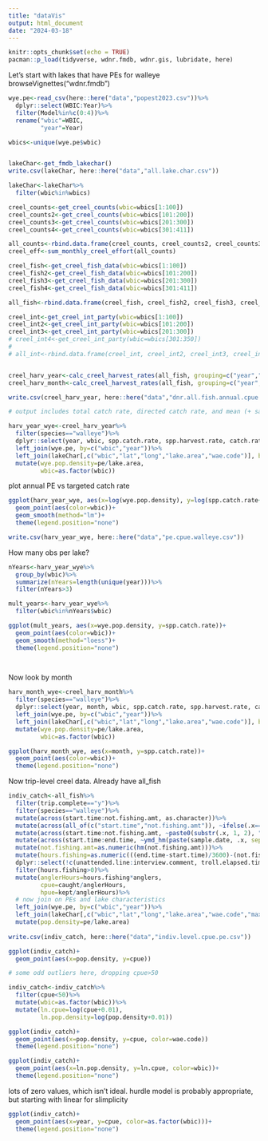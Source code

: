 ```yaml
---
title: "dataVis"
output: html_document
date: "2024-03-18"
---
```


```r
knitr::opts_chunk$set(echo = TRUE)
pacman::p_load(tidyverse, wdnr.fmdb, wdnr.gis, lubridate, here)
```

Let's start with lakes that have PEs for walleye
browseVignettes("wdnr.fmdb")

```r
wye.pe<-read_csv(here::here("data","popest2023.csv"))%>%
  dplyr::select(WBIC:Year)%>%
  filter(Model%in%c(0:4))%>%
  rename("wbic"=WBIC,
         "year"=Year)

wbics<-unique(wye.pe$wbic)


lakeChar<-get_fmdb_lakechar()
write.csv(lakeChar, here::here("data","all.lake.char.csv"))

lakeChar<-lakeChar%>%
  filter(wbic%in%wbics)

creel_counts<-get_creel_counts(wbic=wbics[1:100])
creel_counts2<-get_creel_counts(wbic=wbics[101:200])
creel_counts3<-get_creel_counts(wbic=wbics[201:300])
creel_counts4<-get_creel_counts(wbic=wbics[301:411])

all_counts<-rbind.data.frame(creel_counts, creel_counts2, creel_counts3, creel_counts4)
creel_eff<-sum_monthly_creel_effort(all_counts)

creel_fish<-get_creel_fish_data(wbic=wbics[1:100])
creel_fish2<-get_creel_fish_data(wbic=wbics[101:200])
creel_fish3<-get_creel_fish_data(wbic=wbics[201:300])
creel_fish4<-get_creel_fish_data(wbic=wbics[301:411])

all_fish<-rbind.data.frame(creel_fish, creel_fish2, creel_fish3, creel_fish4)

creel_int<-get_creel_int_party(wbic=wbics[1:100])
creel_int2<-get_creel_int_party(wbic=wbics[101:200])
creel_int3<-get_creel_int_party(wbic=wbics[201:300])
# creel_int4<-get_creel_int_party(wbic=wbics[301:350])
# 
# all_int<-rbind.data.frame(creel_int, creel_int2, creel_int3, creel_int4)


creel_harv_year<-calc_creel_harvest_rates(all_fish, grouping=c("year","wbic"))
creel_harv_month<-calc_creel_harvest_rates(all_fish, grouping=c("year","month","wbic"))

write.csv(creel_harv_year, here::here("data","dnr.all.fish.annual.cpue.csv"))

# output includes total catch rate, directed catch rate, and mean (+ same for harvest)

harv_year_wye<-creel_harv_year%>%
  filter(species=="walleye")%>%
  dplyr::select(year, wbic, spp.catch.rate, spp.harvest.rate, catch.rate.var, harvest.rate.var, total.spp.hours, total.spp.catch)%>%
  left_join(wye.pe, by=c("wbic","year"))%>%
  left_join(lakeChar[,c("wbic","lat","long","lake.area","wae.code")], by="wbic")%>%
  mutate(wye.pop.density=pe/lake.area,
         wbic=as.factor(wbic))
```

plot annual PE vs targeted catch rate

```r
ggplot(harv_year_wye, aes(x=log(wye.pop.density), y=log(spp.catch.rate+.01)))+
  geom_point(aes(color=wbic))+
  geom_smooth(method="lm")+
  theme(legend.position="none")

write.csv(harv_year_wye, here::here("data","pe.cpue.walleye.csv"))
```

How many obs per lake?

```r
nYears<-harv_year_wye%>%
  group_by(wbic)%>%
  summarize(nYears=length(unique(year)))%>%
  filter(nYears>3)
```

```r
mult_years<-harv_year_wye%>%
  filter(wbic%in%nYears$wbic)

ggplot(mult_years, aes(x=wye.pop.density, y=spp.catch.rate))+
  geom_point(aes(color=wbic))+
  geom_smooth(method="loess")+
  theme(legend.position="none")

  
```


Now look by month

```r
harv_month_wye<-creel_harv_month%>%
  filter(species=="walleye")%>%
  dplyr::select(year, month, wbic, spp.catch.rate, spp.harvest.rate, catch.rate.var, harvest.rate.var, total.spp.hours, total.spp.catch)%>%
  left_join(wye.pe, by=c("wbic","year"))%>%
  left_join(lakeChar[,c("wbic","lat","long","lake.area","wae.code")], by="wbic")%>%
  mutate(wye.pop.density=pe/lake.area,
         wbic=as.factor(wbic))

ggplot(harv_month_wye, aes(x=month, y=spp.catch.rate))+
  geom_point(aes(color=wbic))+
  theme(legend.position="none")

```

Now trip-level creel data. Already have all_fish

```r


indiv_catch<-all_fish%>%
  filter(trip.complete=="y")%>%
  filter(species=="walleye")%>%
  mutate(across(start.time:not.fishing.amt, as.character))%>%
  mutate(across(all_of(c("start.time","not.fishing.amt")), ~ifelse(.x=="0","0000", .x)))%>%
  mutate(across(start.time:not.fishing.amt, ~paste0(substr(.x, 1, 2), ":", substr(.x, 3, 4))))%>%
  mutate(across(start.time:end.time, ~ymd_hm(paste(sample.date, .x, sep=" "))))%>%
  mutate(not.fishing.amt=as.numeric(hm(not.fishing.amt)))%>%
  mutate(hours.fishing=as.numeric(((end.time-start.time)/3600)-(not.fishing.amt/3600))*(fished.perc/100))%>%
  dplyr::select(!c(unattended.line:interview.comment, troll.elapsed.time, troll.row.flag))%>%
  filter(hours.fishing>0)%>%
  mutate(anglerHours=hours.fishing*anglers,
         cpue=caught/anglerHours,
         hpue=kept/anglerHours)%>%
  # now join on PEs and lake characteristics
  left_join(wye.pe, by=c("wbic","year"))%>%
  left_join(lakeChar[,c("wbic","lat","long","lake.area","wae.code","max.depth","shore.length")], by="wbic")%>%
  mutate(pop.density=pe/lake.area)
  
write.csv(indiv_catch, here::here("data","indiv.level.cpue.pe.csv"))    
```


```r
ggplot(indiv_catch)+
  geom_point(aes(x=pop.density, y=cpue))

# some odd outliers here, dropping cpue>50
```
```r
indiv_catch<-indiv_catch%>%
  filter(cpue<50)%>%
  mutate(wbic=as.factor(wbic))%>%
  mutate(ln.cpue=log(cpue+0.01),
         ln.pop.density=log(pop.density+0.01))

ggplot(indiv_catch)+
  geom_point(aes(x=pop.density, y=cpue, color=wae.code))
  theme(legend.position="none")

```

```r
ggplot(indiv_catch)+
  geom_point(aes(x=ln.pop.density, y=ln.cpue, color=wbic))+
  theme(legend.position="none")

```
lots of zero values, which isn't ideal. hurdle model is probably appropriate, but starting with linear for slimplicity

```r
ggplot(indiv_catch)+
  geom_point(aes(x=year, y=cpue, color=as.factor(wbic)))+
  theme(legend.position="none")
```

